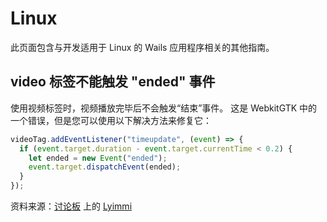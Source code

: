 # Linux

此页面包含与开发适用于 Linux 的 Wails 应用程序相关的其他指南。

## video 标签不能触发 "ended" 事件

使用视频标签时，视频播放完毕后不会触发“结束”事件。 这是 WebkitGTK 中的一个错误，但是您可以使用以下解决方法来修复它：

```js
videoTag.addEventListener("timeupdate", (event) => {
  if (event.target.duration - event.target.currentTime < 0.2) {
    let ended = new Event("ended");
    event.target.dispatchEvent(ended);
  }
});
```

资料来源：[讨论板](https://github.com/cllsm/wails-win7/issues/1729#issuecomment-1212291275) 上的 [Lyimmi](https://github.com/Lyimmi)
